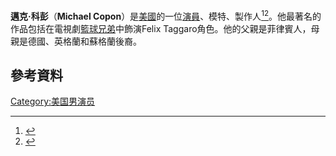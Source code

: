 {{Infobox person
 | name             = Michael Copon
 | image            = Paparazzo Presents Michael Copon.jpg
 | caption          = 
 | birth_name       = Michael Sowell Copon
 | birth_date       = 
 | birth_place      = [[美國|美國]][[乞沙比克_(維吉尼亞州)|乞沙比克 (維吉尼亞州)]]
 | occupation       = 演員，模特，製作人
 | years_active     = 2001–現在
}}
'''邁克·科彭'''（'''Michael Copon'''）是[[美國|美國]]的一位[[演員|演員]]、模特、製作人<ref>{{cite web |url=http://ethnicelebs.com/michael-copon |title=Michael Copon – EthniCelebs – Celebrity Ethnicity |What Nationality Background Ancestry Race |website=Ethnicelebs.com |date=April 15, 2012 |accessdate=January 1, 2016 |archive-date=2021-05-14 |archive-url=https://web.archive.org/web/20210514051725/https://ethnicelebs.com/michael-copon |dead-url=no }}</ref><ref>{{cite web |url=http://nl.newsbank.com/nl-search/we/Archives?p_product=VP&p_theme=vp&p_action=search&p_maxdocs=200&p_topdoc=1&p_text_direct-0=0FA447D802A09C7E&p_field_direct-0=document_id&p_perpage=10&p_sort=YMD_date:D&s_trackval=GooglePM |title=The Virginian-Pilot Archives |website=Nl.newsbank.com |date= |accessdate=December 30, 2013 |archive-date=2018-09-17 |archive-url=https://web.archive.org/web/20180917122328/http://nl.newsbank.com/nl-search/we/Archives?p_product=VP&p_theme=vp&p_action=search&p_maxdocs=200&p_topdoc=1&p_text_direct-0=0FA447D802A09C7E&p_field_direct-0=document_id&p_perpage=10&p_sort=YMD_date:D&s_trackval=GooglePM |dead-url=no }}</ref>。他最著名的作品包括在電視劇[[籃球兄弟|籃球兄弟]]中飾演Felix Taggaro角色。他的父親是菲律賓人，母親是德國、英格蘭和蘇格蘭後裔。
==參考資料==
{{reflist}}
[[Category:美国男演员|Category:美国男演员]]